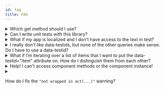 ```yaml
---
id: faq
title: FAQ
---
```


<details>

<summary>Which get method should I use?</summary>

See [Which Query Should I Use](queries/about.mdx#priority)

</details>

<details>

<summary>Can I write unit tests with this library?</summary>

Definitely yes! You can write unit, integration, and end-to-end tests with this
library.

As you write your tests, keep in mind:

> The more your tests resemble the way your software is used, the more
> confidence they can give you. - [17 Feb 2018][guiding-principle]

</details>

<details>

<summary>
  What if my app is localized and I don't have access to the text in test?
</summary>

This is fairly common. Our first bit of advice is to try to get the default text
used in your tests. That will make everything much easier (more than just using
this utility). If that's not possible, then you're probably best to just stick
with `data-testid`s (which is not bad anyway).

</details>

<details>

<summary>
  I really don't like data-testids, but none of the other queries make sense. Do
  I have to use a data-testid?
</summary>

Definitely not. That said, a common reason people don't like the `data-testid`
attribute is they're concerned about shipping that to production. I'd suggest
that you probably want some simple E2E tests that run in production on occasion
to make certain that things are working smoothly. In that case the `data-testid`
attributes will be very useful. Even if you don't run these in production, you
may want to run some E2E tests that run on the same code you're about to ship to
production. In that case, the `data-testid` attributes will be valuable there as
well.

All that said, if you really don't want to ship `data-testid` attributes, then
you can use
[this simple babel plugin](https://www.npmjs.com/package/babel-plugin-react-remove-properties)
to remove them.

If you don't want to use them at all, then you can simply use regular DOM
methods and properties to query elements off your container.

```javascript
const firstLiInDiv = container.querySelector('div li')
const allLisInDiv = container.querySelectorAll('div li')
const rootElement = container.firstChild
```

</details>

<details>

<summary>
  What if I’m iterating over a list of items that I want to put the
  data-testid="item" attribute on. How do I distinguish them from each other?
</summary>

You can make your selector just choose the one you want by including :nth-child
in the selector.

```javascript
const thirdLiInUl = container.querySelector('ul > li:nth-child(3)')
```

Or you could use `getAllByRole` to query the `listitem` role and access the
index in question:

```javascript
const items = [
  /* your items */
]
const {container} = render(/* however you render this stuff */)
const thirdItem = getAllByRole(container, 'listitem')[2]
```

</details>

<details>
<summary>
  Help! I can't access component methods or the component instance!
</summary>

This is **intentional**.

We want you to focus on testing the output and functionality of the component as
it is observed by the user and to **avoid worrying about the implementation
details** of the component.

We believe this leads to less brittle and more meaningful test code.

Please refer to the [Guiding Principles](guiding-principles.mdx) of this testing
library for more info.

</details>

<details>
<summary>

How do I fix the `"not wrapped in act(...)"` warning?

</summary>

Here's an [explainer from Kent](https://kentcdodds.com/blog/fix-the-not-wrapped-in-act-warning).

</details>

<!-- Links: -->

<!-- prettier-ignore-start -->

[guiding-principle]: https://twitter.com/kentcdodds/status/977018512689455106

<!-- prettier-ignore-end -->

